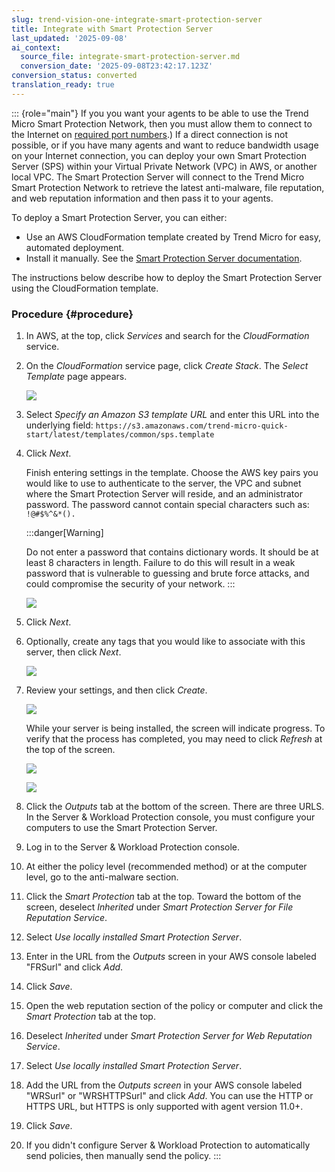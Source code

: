 ```yaml
---
slug: trend-vision-one-integrate-smart-protection-server
title: Integrate with Smart Protection Server
last_updated: '2025-09-08'
ai_context:
  source_file: integrate-smart-protection-server.md
  conversion_date: '2025-09-08T23:42:17.123Z'
conversion_status: converted
translation_ready: true
---
```


::: {role="main"}
If you you want your agents to be able to use the Trend Micro Smart Protection Network, then you must allow them to connect to the Internet on [required port numbers](swp-port-numbers.mdx).) If a direct connection is not possible, or if you have many agents and want to reduce bandwidth usage on your Internet connection, you can deploy your own Smart Protection Server (SPS) within your Virtual Private Network (VPC) in AWS, or another local VPC. The Smart Protection Server will connect to the Trend Micro Smart Protection Network to retrieve the latest anti-malware, file reputation, and web reputation information and then pass it to your agents.

To deploy a Smart Protection Server, you can either:

- Use an AWS CloudFormation template created by Trend Micro for easy, automated deployment.
- Install it manually. See the [Smart Protection Server documentation](http://docs.trendmicro.com/en-us/enterprise/smart-protection-server.aspx).

The instructions below describe how to deploy the Smart Protection Server using the CloudFormation template.

### Procedure {#procedure}

1.  In AWS, at the top, click *Services* and search for the *CloudFormation* service.

2.  On the *CloudFormation* service page, click *Create Stack*. The *Select Template* page appears.

    ![](/images/SPSinAWS-1=c2fca72e-00ac-49f5-a963-9bef50d64e2f.webp)

3.  Select *Specify an Amazon S3 template URL* and enter this URL into the underlying field: `https://s3.amazonaws.com/trend-micro-quick-start/latest/templates/common/sps.template`

4.  Click *Next*.

    Finish entering settings in the template. Choose the AWS key pairs you would like to use to authenticate to the server, the VPC and subnet where the Smart Protection Server will reside, and an administrator password. The password cannot contain special characters such as: `!@#$%^&*().`

    :::danger[Warning]

    Do not enter a password that contains dictionary words. It should be at least 8 characters in length. Failure to do this will result in a weak password that is vulnerable to guessing and brute force attacks, and could compromise the security of your network.
    :::

    ![](/images/SPSinAWS-2=7897a611-7221-4683-9f65-15ccf5d64415.webp)

5.  Click *Next*.

6.  Optionally, create any tags that you would like to associate with this server, then click *Next*.

    ![](/images/SPSinAWS-3=6ac3765e-8d30-458d-a163-cb3b2d6947bf.webp)

7.  Review your settings, and then click *Create*.

    ![](/images/SPSinAWS-4=11d8ebbf-2e37-47df-8a3a-bec9f7f88a31.webp)

    While your server is being installed, the screen will indicate progress. To verify that the process has completed, you may need to click *Refresh* at the top of the screen.

    ![](/images/SPSinAWS-5=59318bb1-24dc-400c-8c44-5d99cb058d39.webp)

    ![](/images/SPSinAWS-6=4c7350c5-825f-423f-95f4-46f24a236a74.webp)

8.  Click the *Outputs* tab at the bottom of the screen. There are three URLS. In the Server & Workload Protection console, you must configure your computers to use the Smart Protection Server.

9.  Log in to the Server & Workload Protection console.

10. At either the policy level (recommended method) or at the computer level, go to the anti-malware section.

11. Click the *Smart Protection* tab at the top. Toward the bottom of the screen, deselect *Inherited* under *Smart Protection Server for File Reputation Service*.

12. Select *Use locally installed Smart Protection Server*.

13. Enter in the URL from the *Outputs* screen in your AWS console labeled "FRSurl" and click *Add*.

14. Click *Save*.

15. Open the web reputation section of the policy or computer and click the *Smart Protection* tab at the top.

16. Deselect *Inherited* under *Smart Protection Server for Web Reputation Service*.

17. Select *Use locally installed Smart Protection Server*.

18. Add the URL from the *Outputs screen* in your AWS console labeled "WRSurl" or "WRSHTTPSurl" and click *Add*. You can use the HTTP or HTTPS URL, but HTTPS is only supported with agent version 11.0+.

19. Click *Save*.

20. If you didn't configure Server & Workload Protection to automatically send policies, then manually send the policy.
:::
